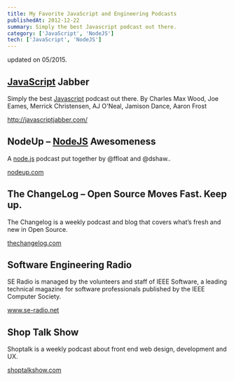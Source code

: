 ```yaml
---
title: My Favorite JavaScript and Engineering Podcasts
publishedAt: 2012-12-22
summary: Simply the best Javascript podcast out there. 
category: ['JavaScript', 'NodeJS']
tech: ['JavaScript', 'NodeJS']
---
```


updated on 05/2015.

## [JavaScript](/tech/javascript) Jabber

Simply the best [Javascript](/tech/javascript) podcast out there. 
By Charles Max Wood, Joe Eames, Merrick Christensen, AJ O'Neal, Jamison Dance, Aaron Frost 

<a href="http://javascriptjabber.com/" target="_blank">http://javascriptjabber.com/</a>    


## NodeUp &#8211; [NodeJS](/tech/node-js) Awesomeness

A [node.js](/tech/node-js) podcast put together by @ffloat and @dshaw..

<a href="http://nodeup.com/" target="_blank">nodeup.com</a>  


## The ChangeLog &#8211; Open Source Moves Fast. Keep up.

The Changelog is a weekly podcast and blog that covers what&#8217;s fresh and new in Open Source.

<a href="http://thechangelog.com/" target="_blank">thechangelog.com</a>


## Software Engineering Radio

SE Radio is managed by the volunteers and staff of IEEE Software, a leading technical magazine for software professionals published by the IEEE Computer Society.

<a href="http://www.se-radio.net/" target="_blank">www.se-radio.net</a>

## Shop Talk Show

Shoptalk is a weekly podcast about front end web design, development and UX.

<a href="http://shoptalkshow.com/" target="_blank">shoptalkshow.com</a>

